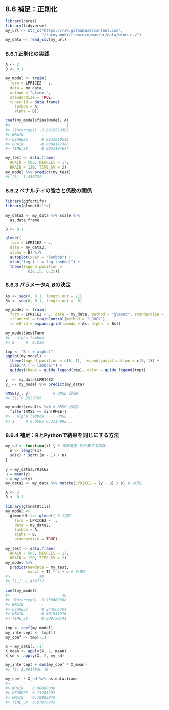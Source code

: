 ## 8.6 補足：正則化

```r
library(caret)
library(tidyverse)
my_url <- str_c("https://raw.githubusercontent.com",
                "/taroyabuki/fromzero/master/data/wine.csv")
my_data <- read_csv(my_url)
```

### 8.6.1 正則化の実践

```r
A <- 2
B <- 0.1

my_model <- train(
  form = LPRICE2 ~ .,
  data = my_data,
  method = "glmnet",
  standardize = TRUE,
  tuneGrid = data.frame(
    lambda = A,
    alpha = B))

coef(my_model$finalModel, A)
#>                         1
#> (Intercept) -2.8015519302
#> WRAIN        .           
#> DEGREES      0.0832910512
#> HRAIN       -0.0004147386
#> TIME_SV      0.0023104647
```

```r
my_test <- data.frame(
  WRAIN = 500, DEGREES = 17,
  HRAIN = 120, TIME_SV = 2)
my_model %>% predict(my_test)
#> [1] -1.430752
```

### 8.6.2 ペナルティの強さと係数の関係

```r
library(ggfortify)
library(glmnetUtils)

my_data2 <- my_data %>% scale %>%
  as.data.frame

B <- 0.1

glmnet(
  form = LPRICE2 ~ .,
  data = my_data2,
  alpha = B) %>%
  autoplot(xvar = "lambda") +
  xlab("log A ( = log lambda)") +
  theme(legend.position =
          c(0.15, 0.25))
```

### 8.6.3 パラメータ$A,\,B$の決定

```r
As <- seq(0, 0.1, length.out = 21)
Bs <- seq(0, 0.1, length.out =  6)

my_model <- train(
  form = LPRICE2 ~ ., data = my_data, method = "glmnet", standardize = TRUE,
  trControl = trainControl(method = "LOOCV"),
  tuneGrid = expand.grid(lambda = As, alpha  = Bs))

my_model$bestTune
#>   alpha lambda
#> 8     0  0.035
```

```r
tmp <- "B ( = alpha)"
ggplot(my_model) +
  theme(legend.position = c(0, 1), legend.justification = c(0, 1)) +
  xlab("A ( = lambda)") +
  guides(shape = guide_legend(tmp), color = guide_legend(tmp))
```

```r
y  <- my_data$LPRICE2
y_ <- my_model %>% predict(my_data)

RMSE(y_, y)          # RMSE（訓練）
#> [1] 0.2627595

my_model$results %>% # RMSE（検証）
  filter(RMSE == min(RMSE))
#>   alpha lambda      RMSE ...
#> 1     0 0.0595 0.3117092 ...
```

### 8.6.4 補足：RとPythonで結果を同じにする方法

```r
my_sd <- function(x) { # 標準偏差'を計算する関数
  n <- length(x)
  sd(x) * sqrt((n - 1) / n)
}

y = my_data$LPRICE2
u = mean(y)
s = my_sd(y)
my_data2 <- my_data %>% mutate(LPRICE2 = (y - u) / s) # 対策1
```

```r
A <- 2
B <- 0.1

library(glmnetUtils)
my_model <-
  glmnetUtils::glmnet( # 対策2
    form = LPRICE2 ~ .,
    data = my_data2,
    lambda = A,
    alpha = B,
    standardize = TRUE)
```

```r
my_test <- data.frame(
  WRAIN = 500, DEGREES = 17,
  HRAIN = 120, TIME_SV = 2)
my_model %>%
  predict(newdata = my_test,
          exact = T) * s + u # 対策3
#>             s0
#> [1,] -1.434772
```

```r
coef(my_model)
#>                       s0
#> (Intercept) -3.950668388
#> WRAIN        .          
#> DEGREES      0.243666704
#> HRAIN       -0.001531916
#> TIME_SV      0.009726541
```

```r
tmp <- coef(my_model)
my_intercept <- tmp[1]
my_coef <- tmp[-1]

X = my_data[, -1]
X_mean <- apply(X, 2, mean)
X_sd <- apply(X, 2, my_sd)

my_intercept + sum(my_coef * X_mean)
#> [1] 8.881784e-16

my_coef * X_sd %>% as.data.frame
#>                   .
#> WRAIN    0.00000000
#> DEGREES  0.15761997
#> HRAIN   -0.10983842
#> TIME_SV  0.07870943
```

